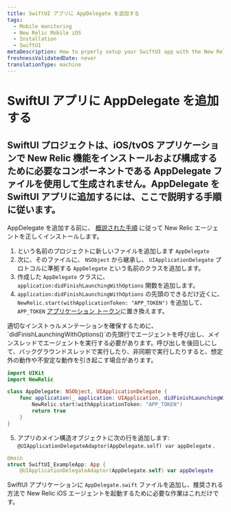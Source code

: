 ```yaml
---
title: SwiftUI アプリに AppDelegate を追加する
tags:
  - Mobile monitoring
  - New Relic Mobile iOS
  - Installation
  - SwiftUI
metaDescription: How to prperly setup your SwiftUI app with the New Relic agent.
freshnessValidatedDate: never
translationType: machine
---
```


# SwiftUI アプリに AppDelegate を追加する

## SwiftUI プロジェクトは、iOS/tvOS アプリケーションで New Relic 機能をインストールおよび構成するために必要なコンポーネントである AppDelegate ファイルを使用して生成されません。AppDelegate を SwiftUI アプリに追加するには、ここで説明する手順に従います。

AppDelegate を追加する前に、 [概説された手順](/docs/mobile-monitoring/new-relic-mobile-ios/installation/spm-installation) に従って New Relic エージェントを正しくインストールします。

1. という名前のプロジェクトに新しいファイルを追加します `AppDelegate`
2. 次に、そのファイルに、 `NSObject` から継承し、 `UIApplicationDelegate` プロトコルに準拠する `AppDelegate` という名前のクラスを追加します。
3. 作成した `AppDelegate` クラスに、 `application:didFinishLaunchingWithOptions` 関数を追加します。
4. `application:didFinishLaunchingWithOptions` の先頭のできるだけ近くに、 `NewRelic.start(withApplicationToken: "APP_TOKEN")` を追加して、 `APP_TOKEN` [アプリケーション トークン](/docs/mobile-apps/viewing-your-application-token)に置き換えます。

<Callout variant="important">
  適切なインストゥルメンテーションを確保するために、`didFinishLaunchingWithOptions()`の先頭行でエージェントを呼び出し、メインスレッドでエージェントを実行する必要があります。呼び出しを後回しにして、バックグラウンドスレッドで実行したり、非同期で実行したりすると、想定外の動作や不安定な動作を引き起こす場合があります。
</Callout>

```swift
import UIKit
import NewRelic

class AppDelegate: NSObject, UIApplicationDelegate {
    func application(_ application: UIApplication, didFinishLaunchingWithOptions launchOptions: [UIApplication.LaunchOptionsKey : Any]? = nil) -> Bool {
        NewRelic.start(withApplicationToken: "APP_TOKEN")
        return true
    }
}
```

5. アプリのメイン構造オブジェクトに次の行を追加します: `@UIApplicationDelegateAdaptor(AppDelegate.self) var appDelegate` .

```swift
@main
struct SwiftUI_ExampleApp: App {
    @UIApplicationDelegateAdaptor(AppDelegate.self) var appDelegate
```

SwiftUI アプリケーションに `AppDelegate.swift` ファイルを追加し、推奨される方法で New Relic iOS エージェントを起動するために必要な作業はこれだけです。

<InstallFeedback/>